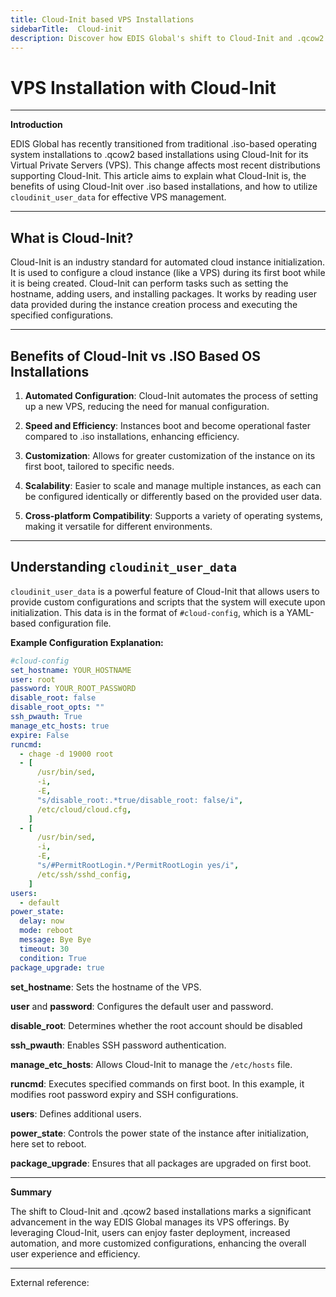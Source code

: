 ```yaml
---
title: Cloud-Init based VPS Installations
sidebarTitle:  Cloud-init
description: Discover how EDIS Global's shift to Cloud-Init and .qcow2 based installations revolutionizes VPS management. Learn the benefits of Cloud-Init over traditional .iso setups, understand cloudinit_user_data configurations, and experience enhanced efficiency,
---
```



# VPS Installation with Cloud-Init

***

**Introduction**

EDIS Global has recently transitioned from traditional .iso-based operating system installations to .qcow2 based installations using Cloud-Init for its Virtual Private Servers (VPS). This change affects most recent distributions supporting Cloud-Init. This article aims to explain what Cloud-Init is, the benefits of using Cloud-Init over .iso based installations, and how to utilize `cloudinit_user_data` for effective VPS management.

***

## What is Cloud-Init?

Cloud-Init is an industry standard for automated cloud instance initialization. It is used to configure a cloud instance (like a VPS) during its first boot while it is being created. Cloud-Init can perform tasks such as setting the hostname, adding users, and installing packages. It works by reading user data provided during the instance creation process and executing the specified configurations.

***

## Benefits of Cloud-Init vs .ISO Based OS Installations

1. **Automated Configuration**: Cloud-Init automates the process of setting up a new VPS, reducing the need for manual configuration.

2. **Speed and Efficiency**: Instances boot and become operational faster compared to .iso installations, enhancing efficiency.

3. **Customization**: Allows for greater customization of the instance on its first boot, tailored to specific needs.

4. **Scalability**: Easier to scale and manage multiple instances, as each can be configured identically or differently based on the provided user data.

5. **Cross-platform Compatibility**: Supports a variety of operating systems, making it versatile for different environments.

***

## Understanding `cloudinit_user_data`

`cloudinit_user_data` is a powerful feature of Cloud-Init that allows users to provide custom configurations and scripts that the system will execute upon initialization. This data is in the format of `#cloud-config`, which is a YAML-based configuration file.

**Example Configuration Explanation:**

```yaml
#cloud-config
set_hostname: YOUR_HOSTNAME
user: root
password: YOUR_ROOT_PASSWORD
disable_root: false
disable_root_opts: ""
ssh_pwauth: True
manage_etc_hosts: true
expire: False
runcmd:
  - chage -d 19000 root
  - [
      /usr/bin/sed,
      -i,
      -E,
      "s/disable_root:.*true/disable_root: false/i",
      /etc/cloud/cloud.cfg,
    ]
  - [
      /usr/bin/sed,
      -i,
      -E,
      "s/#PermitRootLogin.*/PermitRootLogin yes/i",
      /etc/ssh/sshd_config,
    ]
users:
  - default
power_state:
  delay: now
  mode: reboot
  message: Bye Bye
  timeout: 30
  condition: True
package_upgrade: true
```

**set\_hostname**: Sets the hostname of the VPS.

**user** and **password**: Configures the default user and password.

**disable\_root**: Determines whether the root account should be disabled

**ssh\_pwauth**: Enables SSH password authentication.

**manage\_etc\_hosts**: Allows Cloud-Init to manage the `/etc/hosts` file.

**runcmd**: Executes specified commands on first boot. In this example, it modifies root password expiry and SSH configurations.

**users**: Defines additional users.

**power\_state**: Controls the power state of the instance after initialization, here set to reboot.

**package\_upgrade**: Ensures that all packages are upgraded on first boot.

***

**Summary**

The shift to Cloud-Init and .qcow2 based installations marks a significant advancement in the way EDIS Global manages its VPS offerings. By leveraging Cloud-Init, users can enjoy faster deployment, increased automation, and more customized configurations, enhancing the overall user experience and efficiency.

***

External reference:

<CtaButton label="Official Cloud-Init Documentation" link="https://cloudinit.readthedocs.io/en/latest/" openInNewTab={true} />